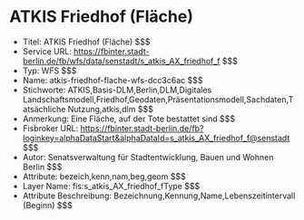 # ATKIS Friedhof (Fläche)
- Titel: ATKIS Friedhof (Fläche) $$$
- Service URL: https://fbinter.stadt-berlin.de/fb/wfs/data/senstadt/s_atkis_AX_friedhof_f $$$
- Typ: WFS $$$
- Name: atkis-friedhof-flache-wfs-dcc3c6ac $$$
- Stichworte: ATKIS,Basis-DLM,Berlin,DLM,Digitales Landschaftsmodell,Friedhof,Geodaten,Präsentationsmodell,Sachdaten,Tatsächliche Nutzung,atkis,dlm $$$
- Anmerkung: Eine Fläche, auf der Tote bestattet sind $$$
- Fisbroker URL: https://fbinter.stadt-berlin.de/fb?loginkey=alphaDataStart&alphaDataId=s_atkis_AX_friedhof_f@senstadt $$$
- Autor: Senatsverwaltung für Stadtentwicklung, Bauen und Wohnen Berlin $$$
- Attribute: bezeich,kenn,nam,beg,geom $$$
- Layer Name: fis:s_atkis_AX_friedhof_fType $$$
- Attribute Beschreibung: Bezeichnung,Kennung,Name,Lebenszeitintervall (Beginn) $$$
